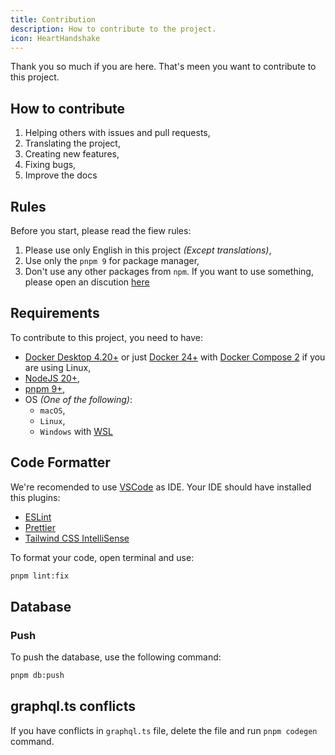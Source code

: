 ```yaml
---
title: Contribution
description: How to contribute to the project.
icon: HeartHandshake
---
```


Thank you so much if you are here. That's meen you want to contribute to this project.

## How to contribute

1. Helping others with issues and pull requests,
2. Translating the project,
3. Creating new features,
4. Fixing bugs,
5. Improve the docs

## Rules

Before you start, please read the fiew rules:

1. Please use only English in this project _(Except translations)_,
2. Use only the `pnpm 9` for package manager,
3. Don't use any other packages from `npm`. If you want to use something, please open an discution [here](https://github.com/aXenDeveloper/vitnode/discussions/categories/ideas)

## Requirements

To contribute to this project, you need to have:

- [Docker Desktop 4.20+](https://www.docker.com/products/docker-desktop/) or just [Docker 24+](https://www.docker.com/) with [Docker Compose 2](https://docs.docker.com/compose/) if you are using Linux,
- [NodeJS 20+](https://nodejs.org/en/),
- [pnpm 9+](https://pnpm.io/),
- OS _(One of the following)_:
  - `macOS`,
  - `Linux`,
  - `Windows` with [WSL](https://learn.microsoft.com/en-us/windows/wsl/install)

## Code Formatter

We're recomended to use [VSCode](https://code.visualstudio.com/) as IDE.
Your IDE should have installed this plugins:

- [ESLint](https://marketplace.visualstudio.com/items?itemName=dbaeumer.vscode-eslint)
- [Prettier](https://marketplace.visualstudio.com/items?itemName=esbenp.prettier-vscode)
- [Tailwind CSS IntelliSense](https://marketplace.visualstudio.com/items?itemName=bradlc.vscode-tailwindcss)

To format your code, open terminal and use:

```bash
pnpm lint:fix
```

## Database

### Push

To push the database, use the following command:

```bash
pnpm db:push
```

## graphql.ts conflicts

If you have conflicts in `graphql.ts` file, delete the file and run `pnpm codegen` command.
